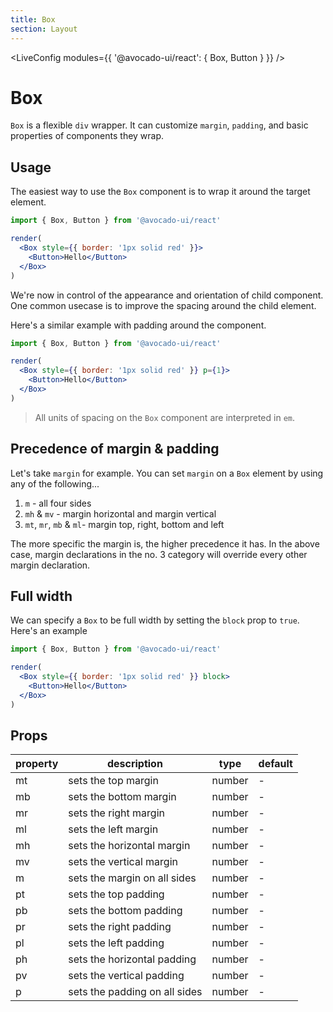 ```yaml
---
title: Box
section: Layout
---
```



<LiveConfig modules={{ '@avocado-ui/react': { Box, Button } }} />

# Box

`Box` is a flexible `div` wrapper. It can customize `margin`, `padding`, and basic properties of components they wrap.

## Usage

The easiest way to use the `Box` component is to wrap it around the target element.

```jsx live noInline
import { Box, Button } from '@avocado-ui/react'

render(
  <Box style={{ border: '1px solid red' }}>
    <Button>Hello</Button>
  </Box>
)
```

We're now in control of the appearance and orientation of child component. One common usecase is to improve the spacing around the child element.

Here's a similar example with padding around the component.

```jsx live noInline
import { Box, Button } from '@avocado-ui/react'

render(
  <Box style={{ border: '1px solid red' }} p={1}>
    <Button>Hello</Button>
  </Box>
)
```

> All units of spacing on the `Box` component are interpreted in `em`.

## Precedence of margin & padding

Let's take `margin` for example. You can set `margin` on a `Box` element by using any of the following...

1. `m` - all four sides
2. `mh` & `mv` - margin horizontal and margin vertical
3. `mt`, `mr`, `mb` & `ml`- margin top, right, bottom and left

The more specific the margin is, the higher precedence it has. In the above case, margin declarations in the no. 3 category will override every other margin declaration.

## Full width

We can specify a `Box` to be full width by setting the `block` prop to `true`. Here's an example

```jsx live noInline
import { Box, Button } from '@avocado-ui/react'

render(
  <Box style={{ border: '1px solid red' }} block>
    <Button>Hello</Button>
  </Box>
)
```

## Props

| property | description                   | type   | default |
| -------- | ----------------------------- | ------ | ------- |
| mt       | sets the top margin           | number | -       |
| mb       | sets the bottom margin        | number | -       |
| mr       | sets the right margin         | number | -       |
| ml       | sets the left margin          | number | -       |
| mh       | sets the horizontal margin    | number | -       |
| mv       | sets the vertical margin      | number | -       |
| m        | sets the margin on all sides  | number | -       |
| pt       | sets the top padding          | number | -       |
| pb       | sets the bottom padding       | number | -       |
| pr       | sets the right padding        | number | -       |
| pl       | sets the left padding         | number | -       |
| ph       | sets the horizontal padding   | number | -       |
| pv       | sets the vertical padding     | number | -       |
| p        | sets the padding on all sides | number | -       |
